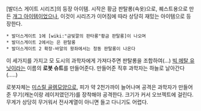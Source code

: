 [발더스 게이트 시리즈]의 등장 아이템.
시작은 황금 판탈롱(속옷)으로, 퀘스트용으로 만든 [[개그 아이템]]이었으나, 이것이 시리즈가 이어짐에 따라 상당히 재밌는 아이템으로 등장한다.

 * 발더스게이트 1에 [wiki:"금빛깔의 판타롱"황금 판탈롱]이 나오며
 * 발더스게이트 2에서는 은 판탈롱
 * 발더스게이트 2 확장-바알의 왕좌에서는 청동 판탈롱이 나온다

이 세가지를 가지고 모 도시의 과학자에게 가져다주면 판탈롱을 조합하여(...) [[빅 메탈 유닛]]이라는 이름의 '''로봇 슈트'''를 만들어준다. 만들어준 직후 과학자는 하늘로 날아간다(.....)

로봇자체는 [[미스릴 골렘]]모양으로, 피가 약 2천가까이 늘어나며 공격은 과학자가 만들어준 무기(캐논이랑 레이저였던가)를 장착해야 공격한다. 크기가 커서 오브젝트에 걸린다. 무게가 상당히 무거워서 전사계열이 아니면 들고 다니기도 어렵다.
